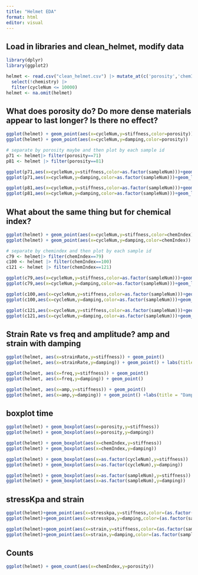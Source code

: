 ```yaml
---
title: "Helmet EDA"
format: html
editor: visual
---
```


## Load in libraries and clean_helmet, modify data  

```r
library(dplyr)
library(ggplot2)

helmet <- read.csv("clean_helmet.csv") |> mutate_at(c('porosity','chemIndex'), as.factor) |>
  select(!chemistry) |> 
  filter(cycleNum <= 10000)
helmet <- na.omit(helmet)
```

## What does porosity do? Do more dense materials appear to last longer? Is there no effect?
```r
ggplot(helmet) + geom_point(aes(x=cycleNum,y=stiffness,color=porosity))
ggplot(helmet) + geom_point(aes(x=cycleNum,y=damping,color=porosity))

# separate by porosity maybe and then plot by each sample id
p71 <- helmet|> filter(porosity==71)
p81 <- helmet |> filter(porosity==81)

ggplot(p71,aes(x=cycleNum,y=stiffness,color=as.factor(sampleNum)))+geom_line()+geom_point() +labs(title="Porosity 71")
ggplot(p71,aes(x=cycleNum,y=damping,color=as.factor(sampleNum)))+geom_line()+geom_point() + labs(title="Porosity 71")

ggplot(p81,aes(x=cycleNum,y=stiffness,color=as.factor(sampleNum)))+geom_line()+geom_point() + labs(title = "Porosity 81")
ggplot(p81,aes(x=cycleNum,y=damping,color=as.factor(sampleNum)))+geom_line()+geom_point()+labs(title="Porosity 81")
```

## What about the same thing but for chemical index?
```r
ggplot(helmet) + geom_point(aes(x=cycleNum,y=stiffness,color=chemIndex))
ggplot(helmet) + geom_point(aes(x=cycleNum,y=damping,color=chemIndex))

# separate by chemindex and then plot by each sample id
c79 <- helmet|> filter(chemIndex==79)
c100 <- helmet |> filter(chemIndex==100)
c121 <- helmet |> filter(chemIndex==121)

ggplot(c79,aes(x=cycleNum,y=stiffness,color=as.factor(sampleNum)))+geom_line()+geom_point()
ggplot(c79,aes(x=cycleNum,y=damping,color=as.factor(sampleNum)))+geom_line()+geom_point()

ggplot(c100,aes(x=cycleNum,y=stiffness,color=as.factor(sampleNum)))+geom_line()+geom_point()
ggplot(c100,aes(x=cycleNum,y=damping,color=as.factor(sampleNum)))+geom_line()+geom_point()

ggplot(c121,aes(x=cycleNum,y=stiffness,color=as.factor(sampleNum)))+geom_line()+geom_point()
ggplot(c121,aes(x=cycleNum,y=damping,color=as.factor(sampleNum)))+geom_line()+geom_point()
```

## Strain Rate vs freq and amplitude? amp and strain with damping
```r
ggplot(helmet, aes(x=strainRate,y=stiffness)) + geom_point()
ggplot(helmet, aes(x=strainRate,y=damping)) + geom_point() + labs(title="Damping vs Strain Rate",x="Strain Rate",y="Damping")

ggplot(helmet, aes(x=freq,y=stiffness)) + geom_point()
ggplot(helmet, aes(x=freq,y=damping)) + geom_point()

ggplot(helmet, aes(x=amp,y=stiffness)) + geom_point()
ggplot(helmet, aes(x=amp,y=damping)) + geom_point() +labs(title = "Damping vs Amplitude",x="Amplitude",y="Damping")


```

## boxplot time
```r
ggplot(helmet) + geom_boxplot(aes(x=porosity,y=stiffness))
ggplot(helmet) + geom_boxplot(aes(x=porosity,y=damping))

ggplot(helmet) + geom_boxplot(aes(x=chemIndex,y=stiffness))
ggplot(helmet) + geom_boxplot(aes(x=chemIndex,y=damping))

ggplot(helmet) + geom_boxplot(aes(x=as.factor(cycleNum),y=stiffness))
ggplot(helmet) + geom_boxplot(aes(x=as.factor(cycleNum),y=damping))

ggplot(helmet) + geom_boxplot(aes(x=as.factor(sampleNum),y=stiffness))
ggplot(helmet) + geom_boxplot(aes(x=as.factor(sampleNum),y=damping))

```

## stressKpa and strain
```r
ggplot(helmet)+geom_point(aes(x=stresskpa,y=stiffness,color=(as.factor(sampleNum))))
ggplot(helmet)+geom_point(aes(x=stresskpa,y=damping,color=(as.factor(sampleNum))))

ggplot(helmet)+geom_point(aes(x=strain,y=stiffness,color=(as.factor(sampleNum))))
ggplot(helmet)+geom_point(aes(x=strain,y=damping,color=(as.factor(sampleNum))))

```

## Counts
```r
ggplot(helmet) + geom_count(aes(x=chemIndex,y=porosity))
```

